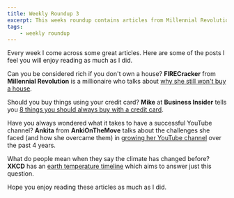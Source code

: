 ```yaml
---
title: Weekly Roundup 3
excerpt: This weeks roundup contains articles from Millennial Revolution, Business Insider, AnkiOnTheMove and XKCD. Hope you enjoy reading these articles as much as I did.
tags:
    - weekly roundup
---
```


Every week I come across some great articles. Here are some of the posts I feel you will enjoy reading as much as I did.

Can you be considered rich if you don't own a house? **FIRECracker** from **Millennial Revolution** is a millionaire who talks about [why she still won't buy a house](http://www.millennial-revolution.com/rent/disowned-millionaire-still-wont-buy-house/).

Should you buy things using your credit card? **Mike** at **Business Insider** tells you [8 things you should always buy with a credit card](http://www.businessinsider.com.au/things-you-should-always-buy-with-a-credit-card-2016-8).

Have you always wondered what it takes to have a successful YouTube channel? **Ankita** from **AnkiOnTheMove** talks about the challenges she faced (and how she overcame them) in [growing her YouTube channel](https://www.linkedin.com/pulse/how-i-started-grew-my-youtube-channel-ankita-sinha) over the past 4 years.

What do people mean when they say the climate has changed before? **XKCD** has an [earth temperature timeline](http://xkcd.com/1732/) which aims to answer just this question.

Hope you enjoy reading these articles as much as I did.
